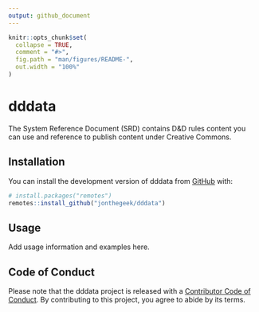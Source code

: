 ```yaml
---
output: github_document
---
```


<!-- README.md is generated from README.Rmd. Please edit that file -->

```r
knitr::opts_chunk$set(
  collapse = TRUE,
  comment = "#>",
  fig.path = "man/figures/README-",
  out.width = "100%"
)
```

# dddata

<!-- badges: start -->
<!-- badges: end -->

The System Reference Document (SRD) contains D&D rules content you can use and reference to publish content under Creative Commons.

## Installation

You can install the development version of dddata from [GitHub](https://github.com/) with:

``` r
# install.packages("remotes")
remotes::install_github("jonthegeek/dddata")
```

## Usage

Add usage information and examples here.

## Code of Conduct

Please note that the dddata project is released with a [Contributor Code of Conduct](https://jonthegeek.github.io/dddata/CODE_OF_CONDUCT.html). By contributing to this project, you agree to abide by its terms.
